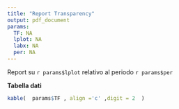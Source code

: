 ---
title: "Report Transparency"
output: pdf_document
params:
  TF: NA
  lplot: NA
  labx: NA
  per: NA
---
  
Report su `r params$lplot` relativo al periodo `r params$per`

**Tabella dati**
```{r bbb,echo=FALSE}
kable(  params$TF , align ='c' ,digit = 2  )
```
